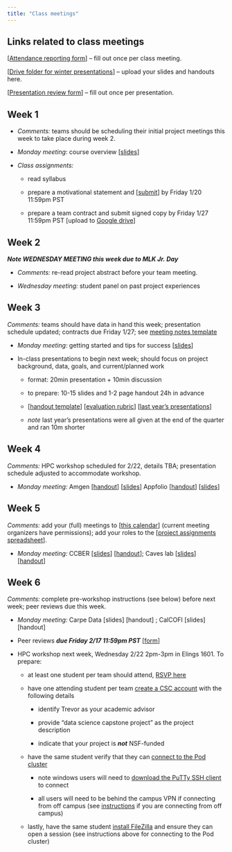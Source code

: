```yaml
---
title: "Class meetings"
---
```


## Links related to class meetings

\[[Attendance reporting form](https://forms.gle/3Qy98p8UHWiZ4BSGA)\] -- fill out once per class meeting.

\[[Drive folder for winter presentations](https://drive.google.com/drive/folders/1yeuKF0rFvqbR_XvfSSN1KEdC2dgfnbeE?usp=share_link)\] -- upload your slides and handouts here.

\[[Presentation review form](https://forms.gle/XG5Y2GG4AEhfwuiD7)\] -- fill out once per presentation.

## Week 1

-   *Comments:* teams should be scheduling their initial project meetings this week to take place during week 2.

-   *Monday meeting*: course overview \[[slides](slides/week1-intro.qmd)\]

-   *Class assignments:*

    -   read syllabus

    -   prepare a motivational statement and \[[submit](https://forms.gle/6MeNMfhxetzxBB7A9)\] by Friday 1/20 11:59pm PST

    -   prepare a team contract and submit signed copy by Friday 1/27 11:59pm PST \[upload to [Google drive](https://drive.google.com/drive/folders/1iDUbNlSIq7NlwUWcWOZkNMdO6B-ji5KK?usp=sharing)\]

## Week 2

***Note WEDNESDAY MEETING this week due to MLK Jr. Day***

-   *Comments:* re-read project abstract before your team meeting.

-   *Wednesday meeting:* student panel on past project experiences

## Week 3

*Comments:* teams should have data in hand this week; presentation schedule updated; contracts due Friday 1/27; see [meeting notes template](https://docs.google.com/document/d/1Gcnq5osybY0mLhqpffguQoVf76MD4Xl0gPPWWv-7weI/edit?usp=sharing)

-   *Monday meeting:* getting started and tips for success \[[slides](https://docs.google.com/presentation/d/1xAnI-zn-JYmTb5kPhq22oDuKcT4buvBbRFtpsyN2l_o/edit?usp=sharing)\]

-   In-class presentations to begin next week; should focus on project background, data, goals, and current/planned work

    -   format: 20min presentation + 10min discussion

    -   to prepare: 10-15 slides and 1-2 page handout 24h in advance

    -   \[[handout template](https://docs.google.com/document/d/1ra6-28dQKfS4HnsMP_j19qRGfrQngI_HpjZ6YxW9Chw/edit?usp=sharing)\] \[[evaluation rubric](https://docs.google.com/document/d/17xafDkkMzrOD2a9pFIVQainnRSCBvC-YMfaEYVzpses/edit?usp=sharing)\] \[[last year's presentations](https://drive.google.com/drive/folders/1Iw6PtIs_A6NUgItVcIqdHk4gvvN0_QVq?usp=share_link)\]

    -   *note* last year's presentations were all given at the end of the quarter and ran 10m shorter

## Week 4

*Comments:* HPC workshop scheduled for 2/22, details TBA; presentation schedule adjusted to accommodate workshop.

-   *Monday meeting:* Amgen \[[handout](https://docs.google.com/document/d/1ap15jalmGXZDL51xEbTPHqgcVxM121VS850zudl-StI/edit?usp=share_link)\] \[[slides](https://docs.google.com/presentation/d/1B4SibhPw-dhYM3pxkoVu_daT__lQOyVvmQ9huJp7WL4/edit?usp=share_link)\] Appfolio \[[handout](https://drive.google.com/file/d/18_21zxHMV1ZSd15UpL0SF31l9E_5-Pwi/view?usp=share_link)\] \[[slides](https://docs.google.com/presentation/d/1EwdRHRZtgp1GFiO_1A627ZHmwyUK7Nhk/edit?usp=share_link&ouid=109419302730749851192&rtpof=true&sd=true)\]

## Week 5

*Comments:* add your (full) meetings to \[[this calendar](https://calendar.google.com/calendar/u/0?cid=Y184OWUyZDg3YTYzOWVhNWU5NjI5Mzk3NjJmODYyYzBmNDkzYWM5OGFmNmY5MTUyNWJmZjU3YTUzYTA0YTUzNDI2QGdyb3VwLmNhbGVuZGFyLmdvb2dsZS5jb20)\] (current meeting organizers have permissions); add your roles to the \[[project assignments spreadsheet](https://docs.google.com/spreadsheets/d/15Phz5o8-04SkD_t2ifgboxFSrOHvSlU4wGrTWUAKYrE/edit?usp=sharing)\].

-   *Monday meeting:* CCBER \[[slides](https://docs.google.com/presentation/d/1n3MOnrd65C8JbpVjSHxrvf5y1Fmqsjnz/edit?usp=share_link&ouid=109419302730749851192&rtpof=true&sd=true)\] \[[handout](https://drive.google.com/file/d/1tNrXyHL6H9g66RRs08S7A_tY-ps95DMv/view?usp=share_link)\]; Caves lab \[[slides](https://docs.google.com/presentation/d/1KJfDzZUWqBDZMyRZvMcGiHBFR6mLQjOSFwL4tgajoAw/edit?usp=share_link)\] \[[handout](https://docs.google.com/document/d/19Z2tGX4A0vSRx7fVUb7ly6CgHcRUsqN_nEIwtlUn8dY/edit?usp=share_link)\]

## Week 6

*Comments:* complete pre-workshop instructions (see below) before next week; peer reviews due this week.

-   *Monday meeting:* Carpe Data \[slides\] \[handout\] ; CalCOFI \[slides\] \[handout\]

-   Peer reviews ***due Friday 2/17 11:59pm PST*** \[[form](https://forms.gle/4VH4cpsH5XjcbqZd6)\]

-   HPC workshop next week, Wednesday 2/22 2pm-3pm in Elings 1601. To prepare:

    -   at least one student per team should attend, [RSVP here](https://forms.gle/ZQrUTCxE6R7XGdU28)

    -   have one attending student per team [create a CSC account](https://csc.cnsi.ucsb.edu/forms/user-account) with the following details

        -   identify Trevor as your academic advisor

        -   provide "data science capstone project" as the project description

        -   indicate that your project is ***not*** NSF-funded

    -   have the same student verify that they can [connect to the Pod cluster](https://csc.cnsi.ucsb.edu/docs/connect-pod-cluster)

        -   note windows users will need to [download the PuTTy SSH client](https://www.chiark.greenend.org.uk/~sgtatham/putty/latest.html) to connect

        -   all users will need to be behind the campus VPN if connecting from off campus (see [instructions](https://www.ets.ucsb.edu/pulse-secure-campus-vpn/get-connected-campus-vpn) if you are connecting from off campus)

    -   lastly, have the same student [install FileZilla](https://www.ets.ucsb.edu/pulse-secure-campus-vpn/get-connected-campus-vpn) and ensure they can open a session (see instructions above for connecting to the Pod cluster)
